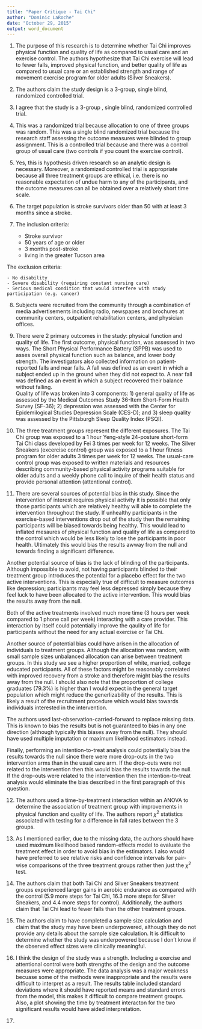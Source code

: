 ```yaml
---
title: "Paper Critique - Tai Chi"
author: "Dominic LaRoche"
date: "October 29, 2015"
output: word_document
---
```


1. The purpose of this research is to determine whether Tai Chi improves physical function and quality of life as compared to usual care and an exercise control. The authors hypothesize that Tai Chi exercise will lead to fewer falls, improved physical function, and better quality of life as compared to usual care or an established strength and range of movement exercise program for older adults (Silver Sneakers).

2. The authors claim the study design is a 3-group, single blind, randomized controlled trial.

3. I agree that the study is a 3-group , single blind, randomized controlled trial.

4. This was a randomized trial because allocation to one of three groups was random.  This was a single blind randomized trial because the research staff assessing the outcome measures were blinded to group assignment.  This is a controlled trial because and there was a control group of usual care (two controls if you count the exercise control).

5. Yes, this is hypothesis driven research  so an analytic design is necessary.  Moreover, a randomized controlled trial is appropriate because all three treatment groups are ethical, i.e. there is no reasonable expectation of undue harm to any of the participants, and the outcome measures can all be obtained over a relatively short time scale.

6. The target population is stroke survivors older than 50 with at least 3 months since a stroke.

7. The inclusion criteria:
    - Stroke survivor
    - 50 years of age or older
    - 3 months post-stroke
    - living in the greater Tucson area
  
  The exclusion criteria:
  
    - No disability
    - Severe disability (requiring constant nursing care)
    - Serious medical condition that would interfere with study participation (e.g. cancer)

8. Subjects were recruited from the community through a combination of media advertisements including radio, newspapes and brochures at community centers, outpatient rehabilitation centers, and physician offices.

9. There were 2 primary outcomes in the study: physical function and quality of life.  The first outcome, physical function, was assessed in two ways.  The Short Physical Performance Battery (SPPB) was used to asses overall physical function such as balance, and lower body strength.  The investigators also collected information on patient-reported falls and near falls.  A fall was defined as an event in which a subject ended up in the ground when they did not expect to.  A near fall was defined as an event in which a subject recovered their balance without falling.  
Quality of life was broken into 3 components: 1) general quality of life as assessed by the Medical Outcomes Study 36-Item Short-Form Health Survey (SF-36); 2) depression was assessed with the Center for Epidemilogical Studies Depression Scale (CES-D); and 3) sleep quality was assessed by the Pittsburgh Sleep Quality Index (PSQI).

10. The three treatment groups represent the different exposures.  The Tai Chi group was exposed to a 1 hour Yeng-style 24-posture short-form Tai Chi class developed by Fei 3 times per week for 12 weeks. The Silver Sneakers (excercise control) group was exposed to a 1 hour fitness program for older adults 3 times per week for 12 weeks.  The usual-care control group was exposed to written materials and resources describing community-based physical activity programs suitable for older adults and a weekly phone call to inquire of their health status and provide personal attention (attentional control).

11. There are several sources of potential bias in this study.  Since the intervention of interest requires physical activity it is possible that only those participants which are relatively healthy will able to complete the intervention throughout the study.  If unhealthy participants in the exercise-based interventions drop out of the study then the remaining participants will be biased towards being healthy.  This would lead to inflated mesaures of physical function and quality of life as compared to the control which would be less likely to lose the participants in poor health.  Ultimately this would bias the results awway from the null and towards finding a significant difference.

Another potential source of bias is the lack of blinding of the participants. Although impossible to avoid, not having participants blinded to their treatment group introduces the potential for a placebo effect for the two active interventions.  This is especially true of difficult to measure outcomes like depression; participants may feel less depressed simply because they feel luck to have been allocated to the active intervention.  This would bias the results away from the null. 

Both of the active treatments involved much more time (3 hours per week compared to 1 phone call per week) interacting with a care provider.  This interaction by itself could potentially improve the qaulity of life for participants without the need for any actual exercise or Tai Chi.  

Another source of potential bias could have arisen in the allocation of individuals to treatment groups.  Although the allocation was random, with small sample sizes unbalanced allocation can arise between treatment groups.  In this study we see a higher proportion of white, married, college educated participants.  All of these factors might be reasonably correlated with improved recovery from a stroke and therefore might bias the results away from the null.  I should also note that the proportion of college graduates (79.3%) is higher than I would expect in the general target population which might reduce the generlizability of the results.  This is likely a result of the recruitment procedure which would bias towards individuals interested in the intervention.

The authors used last-observation-carried-forward to replace missing data.  This is known to bias the results but is not guaranteed to bias in any one direction (although typically this biases away from the null).  They should have used multiple imputation or maximum likelihood estimators instead.

Finally, performing an intention-to-treat analysis could potentially bias the results towards the null since there were more drop-outs in the two intervention arms than in the usual care arm.  If the drop-outs were not related to the intervention then this would bias the results towards the null. If the drop-outs were related to the intervention then the intention-to-treat analysis would eliminate the bias described in the first paragraph of this question.

12. The authors used a time-by-treatment interaction within an ANOVA to determine the association of treatment group with improvements in physical function and quality of life.  The authors report $\chi^2$ statistics associated with testing for a difference in fall rates between the 3 groups.

13. As I mentioned earlier, due to the missing data, the authors should have used maximum likelihood based random-effects model to evaluate the treatment effect in order to avoid bias in the estimators.  I also would have preferred to see relative risks and confidence intervals for pair-wise comparisons of the three treatment groups rather then just the $\chi^2$ test.

14. The authors claim that both Tai Chi and Silver Sneakers treatment groups experienced larger gains in aerobic endurance as compared with the control (5.9 more steps for Tai Chi, 16.3 more steps for Silver Sneakers, and 4.4 more steps for control).  Additionally, the authors claim that Tai Chi lead to fewer falls than the other treatment groups.

15. The authors claim to have completed a sample size calculation and claim that the study may have been underpowered, although they do not provide any details about the sample size calculation.  It is difficult to determine whether the study was underpowered because I don't know if the observed effect sizes were clinically meaningful.  

16. I think the design of the study was a strength.  Including a exercise and attentional control were both strengths of the design and the outcome measures were appropriate.  The data analysis was a major weakness becuase some of the methods were inappropriate and the results were difficult to interpret as a result.  The results table included standard deviations where it should have reported means and standard errors from the model, this makes it difficult to compare treatment groups.  Also, a plot showing the time by treatment interacton for the two significant results would have aided interpretation.

17. 
